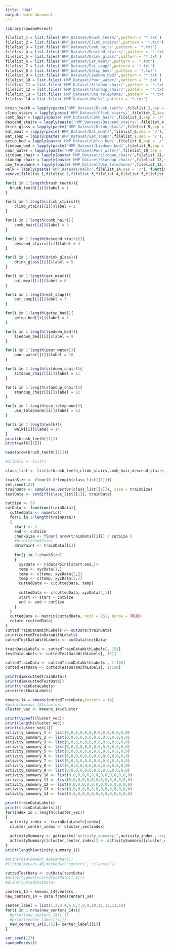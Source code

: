 ```yaml
---
title: "HW4"
output: word_document
---
```

```r
library(randomForest)
```

```r
filelist_1 = list.files('HMP_Dataset/Brush_teeth/',pattern = '*.txt')
filelist_2 = list.files('HMP_Dataset/Climb_stairs/',pattern = '*.txt')
filelist_3 = list.files('HMP_Dataset/Comb_hair/',pattern = '*.txt')
filelist_4 = list.files('HMP_Dataset/Descend_stairs/',pattern = '*.txt')
filelist_5 = list.files('HMP_Dataset/Drink_glass/',pattern = '*.txt')
filelist_6 = list.files('HMP_Dataset/Eat_meat/',pattern = '*.txt')
filelist_7 = list.files('HMP_Dataset/Eat_soup/',pattern = '*.txt')
filelist_8 = list.files('HMP_Dataset/Getup_bed/',pattern = '*.txt')
filelist_9 = list.files('HMP_Dataset/Liedown_bed/',pattern = '*.txt')
filelist_10 = list.files('HMP_Dataset/Pour_water/',pattern = '*.txt')
filelist_11 = list.files('HMP_Dataset/Sitdown_chair/',pattern = '*.txt')
filelist_12 = list.files('HMP_Dataset/Standup_chair/',pattern = '*.txt')
filelist_13 = list.files('HMP_Dataset/Use_telephone/',pattern = '*.txt')
filelist_14 = list.files('HMP_Dataset/Walk/',pattern = '*.txt')

brush_teeth = lapply(paste('HMP_Dataset/Brush_teeth/',filelist_1,sep = '/'), function(x) read.table(x, header=FALSE))
climb_stairs = lapply(paste('HMP_Dataset/Climb_stairs/',filelist_2,sep = '/'), function(x) read.table(x, header=FALSE))
comb_hair = lapply(paste('HMP_Dataset/Comb_hair/',filelist_3,sep = '/'), function(x) read.table(x, header=FALSE)) 
descend_stairs = lapply(paste('HMP_Dataset/Descend_stairs/',filelist_4,sep = '/'), function(x) read.table(x, header=FALSE)) 
drink_glass = lapply(paste('HMP_Dataset/Drink_glass/',filelist_5,sep = '/'), function(x) read.table(x, header=FALSE)) 
eat_meat = lapply(paste('HMP_Dataset/Eat_meat/',filelist_6,sep = '/'), function(x) read.table(x, header=FALSE)) 
eat_soup = lapply(paste('HMP_Dataset/Eat_soup/',filelist_7,sep = '/'), function(x) read.table(x, header=FALSE)) 
getup_bed = lapply(paste('HMP_Dataset/Getup_bed/',filelist_8,sep = '/'), function(x) read.table(x, header=FALSE)) 
liedown_bed = lapply(paste('HMP_Dataset/Liedown_bed/',filelist_9,sep = '/'), function(x) read.table(x, header=FALSE)) 
pour_water = lapply(paste('HMP_Dataset/Pour_water/',filelist_10,sep = '/'), function(x) read.table(x, header=FALSE)) 
sitdown_chair = lapply(paste('HMP_Dataset/Sitdown_chair/',filelist_11,sep = '/'), function(x) read.table(x, header=FALSE)) 
standup_chair = lapply(paste('HMP_Dataset/Standup_chair/',filelist_12,sep = '/'), function(x) read.table(x, header=FALSE)) 
use_telephone = lapply(paste('HMP_Dataset/Use_telephone/',filelist_13,sep = '/'), function(x) read.table(x, header=FALSE)) 
walk = lapply(paste('HMP_Dataset/Walk/',filelist_14,sep = '/'), function(x) read.table(x, header=FALSE)) 
remove(filelist_1,filelist_2,filelist_3,filelist_4,filelist_5,filelist_6,filelist_7,filelist_8,filelist_9,filelist_10,filelist_11,filelist_12,filelist_13,filelist_14)
```

```r
for(i in 1:length(brush_teeth)){
  brush_teeth[[i]]$label = 1
}

for(i in 1:length(climb_stairs)){
    climb_stairs[[i]]$label = 2
}

for(i in 1:length(comb_hair)){
    comb_hair[[i]]$label = 3
}

for(i in 1:length(descend_stairs)){
    descend_stairs[[i]]$label = 4
}

for(i in 1:length(drink_glass)){
    drink_glass[[i]]$label = 5
}

for(i in 1:length(eat_meat)){
    eat_meat[[i]]$label = 6
}

for(i in 1:length(eat_soup)){
    eat_soup[[i]]$label = 7
}

for(i in 1:length(getup_bed)){
    getup_bed[[i]]$label = 8
}

for(i in 1:length(liedown_bed)){
    liedown_bed[[i]]$label = 9
}

for(i in 1:length(pour_water)){
    pour_water[[i]]$label = 10
}

for(i in 1:length(sitdown_chair)){
    sitdown_chair[[i]]$label = 11
}

for(i in 1:length(standup_chair)){
    standup_chair[[i]]$label = 12
}

for(i in 1:length(use_telephone)){
    use_telephone[[i]]$label = 13
}

for(i in 1:length(walk)){
    walk[[i]]$label = 14
}
print(brush_teeth[[1]])
print(walk[[1]])
```

```r
head(nrow(brush_teeth[[1]]))
```


```r
#allData <- list()

class_list <- list(c(brush_teeth,climb_stairs,comb_hair,descend_stairs,drink_glass,eat_meat,eat_soup,getup_bed,liedown_bed,pour_water,sitdown_chair,standup_chair,use_telephone,walk))

trainSize <- floor(0.8*length(class_list[[1]]))
set.seed(123)
trainData <- sample(as.vector(class_list[[1]]), size = trainSize)
testData <- setdiff(class_list[[1]], trainData)

cutSize <- 50
cutData <- function(trainData){
  cuttedData <- numeric()
  for(i in 1:length(trainData))
  {
    start <- 1
    end <- cutSize
    chunkSize <- floor( nrow(trainData[[i]]) / cutSize )
    #print(chunkSize)
    dataPoint <- trainData[[i]]
    
    for(j in 1:chunkSize)
    {
      xyzData <- t(dataPoint[start:end,])
      temp <- xyzData[1,]
      temp <- c(temp, xyzData[2,])
      temp <- c(temp, xyzData[3,])
      cuttedData <- c(cuttedData, temp)
  
      cuttedData <- c(cuttedData, xyzData[4,1])
      start <- start + cutSize
      end <- end + cutSize
    }
  }
  cuttedData <- matrix(cuttedData, ncol = 151, byrow = TRUE)
  return (cuttedData)
}
cuttedTrainDataWithLabels <- cutData(trainData)
print(cuttedTrainDataWithLabels)
cuttedTestDataWithLabels <- cutData(testData)

trainDataLabels <- cuttedTrainDataWithLabels[, 151]
testDataLabels <- cuttedTestDataWithLabels[, 151]

cuttedTrainData <- cuttedTrainDataWithLabels[, 1:150]
cuttedTestData <- cuttedTestDataWithLabels[, 1:150]

```
```r
print(dim(cuttedTrainData))
print(dim(cuttedTestData))
print(trainDataLabels)
print(testDataLabels)
```


```r
kmeans_14 = kmeans(cuttedTrainData,centers = 14)
#print(kmeans_14$cluster)
cluster_vec <- kmeans_14$cluster

print(typeof(cluster_vec))
print(length(cluster_vec))
print(cluster_vec[1])
activity_summary_1 <- list(0,0,0,0,0,0,0,0,0,0,0,0,0,0)
activity_summary_2 <- list(0,0,0,0,0,0,0,0,0,0,0,0,0,0)
activity_summary_3 <- list(0,0,0,0,0,0,0,0,0,0,0,0,0,0)
activity_summary_4 <- list(0,0,0,0,0,0,0,0,0,0,0,0,0,0)
activity_summary_5 <- list(0,0,0,0,0,0,0,0,0,0,0,0,0,0)
activity_summary_6 <- list(0,0,0,0,0,0,0,0,0,0,0,0,0,0)
activity_summary_7 <- list(0,0,0,0,0,0,0,0,0,0,0,0,0,0)
activity_summary_8 <- list(0,0,0,0,0,0,0,0,0,0,0,0,0,0)
activity_summary_9 <- list(0,0,0,0,0,0,0,0,0,0,0,0,0,0)
activity_summary_10 <- list(0,0,0,0,0,0,0,0,0,0,0,0,0,0)
activity_summary_11 <- list(0,0,0,0,0,0,0,0,0,0,0,0,0,0)
activity_summary_12 <- list(0,0,0,0,0,0,0,0,0,0,0,0,0,0)
activity_summary_13 <- list(0,0,0,0,0,0,0,0,0,0,0,0,0,0)
activity_summary_14 <- list(0,0,0,0,0,0,0,0,0,0,0,0,0,0)

print(trainDataLabels)
print(trainDataLabels[1])
for(index in 1:length(cluster_vec))
{
  activity_index <- trainDataLabels[index]
  cluster_center_index <- cluster_vec[index]
  
  activitySummary <- get(paste("activity_summary_",activity_index , sep = ""))
  activitySummary[[cluster_center_index]] <- activitySummary[[cluster_center_index]] + 1
}
print(length(activity_summary_1))

#print(dim(kmeans_40$centers))
#fitted(kmeans_40,method=c("centers", "classes"))
```

```r
cuttedTestData <- cutData(testData)
#print(typeof(cuttedTestData[1,1]))
#print(cuttedTestData)
```

```r
centers_14 = kmeans_14$centers
new_centers_14 = data.frame(centers_14)
```

```r
center_label = list(1,2,3,4,5,6,7,8,9,10,11,12,13,14)
for(i in 1:nrow(new_centers_14)){
  #print(new_centers_14[i,])
  #print(center_label[[i]])
  new_centers_14[i,151]= center_label[[i]]
}
```


```r
set.seed(123)
randomForest()
```

